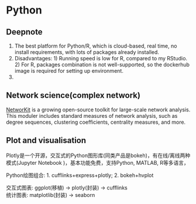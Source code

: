 # Python  

## Deepnote

1. The best platform for Python/R, which is cloud-based, real time, no install requirements, with lots of packages already installed. 
1. Disadvantages: 1) Running speed is low for R, compared to my RStudio. 2) For R, packages combination is not well-supported, so the dockerhub image is required for setting up environment. 
1. 

## Network science(complex network)

[NetworKit](https://networkit.github.io/) is a growing open-source toolkit for large-scale network analysis.
This moduler includes standard measures of network analysis, such as degree sequences, clustering coefficients, centrality measures, and more. 


## Plot and visualisation

Plotly是一个开源，交互式的Python图形库(同类产品是bokeh)，有在线/离线两种模式(Jupyter Notebook )，基本功能免费，支持Python, MATLAB, R等多语言，

Python绘图组合: 1. cufflinks+express+plotly; 2. bokeh+hvplot

交互式图表: ggplot(移植) -> plotly(封装) -> cufflinks  
  统计图表: matplotlib(封装) -> seaborn
